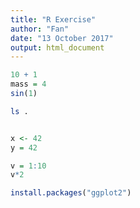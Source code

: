 ```yaml
---
title: "R Exercise"
author: "Fan"
date: "13 October 2017"
output: html_document
---
```



```r
10 + 1 
mass = 4
sin(1)
```

```bash
ls .
```

```python

```

```r
x <- 42
y = 42
```
```r
v = 1:10
v*2
```

```r
install.packages("ggplot2")
```

